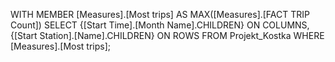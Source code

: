 WITH MEMBER [Measures].[Most trips] AS
	MAX([Measures].[FACT TRIP Count])
SELECT {[Start Time].[Month Name].CHILDREN} ON COLUMNS,
	{[Start Station].[Name].CHILDREN} ON ROWS 
	FROM Projekt_Kostka
	WHERE [Measures].[Most trips];